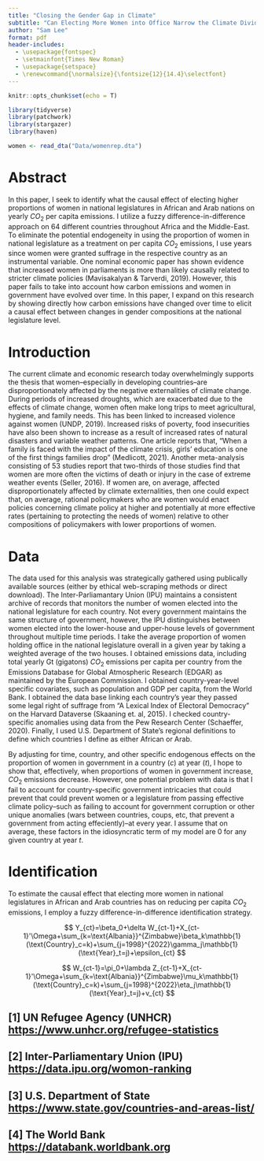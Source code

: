 ---
title: "Closing the Gender Gap in Climate"
subtitle: "Can Electing More Women into Office Narrow the Climate Divide?"
author: "Sam Lee"
format: pdf
header-includes:
  - \usepackage{fontspec}
  - \setmainfont{Times New Roman}
  - \usepackage{setspace}
  - \renewcommand{\normalsize}{\fontsize{12}{14.4}\selectfont}
---

```{r setup, include=FALSE}
knitr::opts_chunk$set(echo = T)

library(tidyverse)
library(patchwork)
library(stargazer)
library(haven)

women <- read_dta("Data/womenrep.dta")
```

# Abstract

In this paper, I seek to identify what the causal effect of electing higher proportions of women in national legislatures in African and Arab nations on yearly $CO_2$ per capita emissions. I utilize a fuzzy difference-in-difference approach on 64 different countries throughout Africa and the Middle-East. To eliminate the potential endogeneity in using the proportion of women in national legislature as a treatment on per capita $CO_2$ emissions, I use years since women were granted suffrage in the respective country as an instrumental variable. One nominal economic paper has shown evidence that increased women in parliaments is more than likely causally related to stricter climate policies (Mavisakalyan & Tarverdi, 2019). However, this paper fails to take into account how carbon emissions and women in government have evolved over time. In this paper, I expand on this research by showing directly how carbon emissions have changed over time to elicit a causal effect between changes in gender compositions at the national legislature level.

# Introduction

The current climate and economic research today overwhelmingly supports the thesis that women--especially in developing countries--are disproportionately affected by the negative externalities of climate change. During periods of increased droughts, which are exacerbated due to the effects of climate change, women often make long trips to meet agricultural, hygiene, and family needs. This has been linked to increased violence against women (UNDP, 2019). Increased risks of poverty, food insecurities have also been shown to increase as a result of increased rates of natural disasters and variable weather patterns. One article reports that, "When a family is faced with the impact of the climate crisis, girls’ education is one of the first things families drop" (Medlicott, 2021). Another meta-analysis consisting of 53 studies report that two-thirds of those studies find that women are more often the victims of death or injury in the case of extreme weather events (Seller, 2016). If women are, on average, affected disproportionately affected by climate externalities, then one could expect that, on average, rational policymakers who are women would enact policies concerning climate policy at higher and potentially at more effective rates (pertaining to protecting the needs of women) relative to other compositions of policymakers with lower proportions of women.

# Data

The data used for this analysis was strategically gathered using publically available sources (either by ethical web-scraping methods or direct download). The Inter-Parliamantary Union (IPU) maintains a consistent archive of records that monitors the number of women elected into the national legislature for each country. Not every government maintains the same structure of government, however, the IPU distinguishes between women elected into the lower-house and upper-house levels of government throughout multiple time periods. I take the average proportion of women holding office in the national legislature overall in a given year by taking a weighted average of the two houses. I obtained emissions data, including total yearly Gt (gigatons) $CO_2$ emissions per capita per country from the Emissions Database for Global Atmospheric Research (EDGAR) as maintained by the European Commission. I obtained country-year-level specific covariates, such as population and GDP per capita, from the World Bank. I obtained the data base linking each country's year they passed some legal right of suffrage from "A Lexical Index of Electoral Democracy" on the Harvard Dataverse (Skaaning et. al, 2015). I checked country-specific anomalies using data from the Pew Research Center (Schaeffer, 2020). Finally, I used U.S. Department of State's regional definitions to define which countries I define as either African or Arab.

By adjusting for time, country, and other specific endogenous effects on the proportion of women in government in a country ($c$) at year ($t$), I hope to show that, effectively, when proportions of women in government increase, $CO_2$ emissions decrease. However, one potential problem with data is that I fail to account for country-specific government intricacies that could prevent that could prevent women or a legislature from passing effective climate policy--such as failing to account for government corruption or other unique anomalies (wars between countries, coups, etc, that prevent a government from acting effeciently)--at every year. I assume that on average, these factors in the idiosyncratic term of my model are 0 for any given country at year $t$.

# Identification

To estimate the causal effect that electing more women in national legislatures in African and Arab countries has on reducing per capita $CO_2$ emissions, I employ a fuzzy difference-in-difference identification strategy.

$$
Y_{ct}=\beta_0+\delta W_{ct-1}+X_{ct-1}'\Omega+\sum_{k=\text{Albania}}^{Zimbabwe}\beta_k\mathbb{1}(\text{Country}_c=k)+\sum_{j=1998}^{2022}\gamma_j\mathbb{1}(\text{Year}_t=j)+\epsilon_{ct} 
$$

$$
W_{ct-1}=\pi_0+\lambda Z_{ct-1}+X_{ct-1}'\Omega+\sum_{k=\text{Albania}}^{Zimbabwe}\mu_k\mathbb{1}(\text{Country}_c=k)+\sum_{j=1998}^{2022}\eta_j\mathbb{1}(\text{Year}_t=j)+v_{ct}
$$


## [1] UN Refugee Agency (UNHCR) [https://www.unhcr.org/refugee-statistics](https://www.unhcr.org/refugee-statistics/download/?url=BUyhn3)

## [2] Inter-Parliamentary Union (IPU) [https://data.ipu.org/womon-ranking](https://data.ipu.org/womon-ranking)

## [3] U.S. Department of State [https://www.state.gov/countries-and-areas-list/](https://www.state.gov/countries-and-areas-list/)

## [4] The World Bank [https://databank.worldbank.org](https://databank.worldbank.org/reports.aspx?source=2&series=SP.POP.TOTL&country=#)